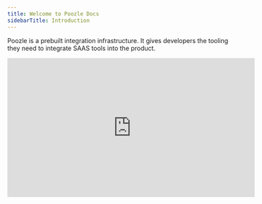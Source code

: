 ```yaml
---
title: Welcome to Poozle Docs
sidebarTitle: Introduction
---
```


Poozle is a prebuilt integration infrastructure. It gives developers the tooling they need to integrate SAAS tools into the product.

<iframe
  width="560"
  height="315"
  src="https://www.loom.com/embed/30650e4d1fac41e3a7debc212b1c7c2d?sid=16b59d17-26b3-4eb2-900b-eff8eb56c842"
  title="YouTube video player"
  frameborder="0"
  allow="accelerometer; autoplay; clipboard-write; encrypted-media; gyroscope; picture-in-picture"
  allowfullscreen
></iframe>
